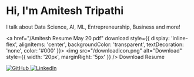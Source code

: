 # Hi, I'm Amitesh Tripathi

I talk about Data Science, AI, ML, Entrepreneurship, Business and more!

<a href="/Amitesh Resume May 20.pdf" download style={{ display: 'inline-flex', alignItems: 'center', backgroundColor: 'transparent', textDecoration: 'none', color: '#000' }}>
  <img src="/downloadicon.png" alt="Download" style={{ width: '20px', marginRight: '5px' }} />
  Download Resume
</a>



<div style={{ display: 'flex', justifyContent: 'left', gap: '1rem' }}>
  <a href="https://github.com/theamiteshtripathi" target="_blank" rel="noopener noreferrer">
    <img src="/githublogo.png" alt="GitHub" style={{ width: '40px' }} />
  </a>
  <a href="https://linkedin.com/in/theamiteshtripathi" target="_blank" rel="noopener noreferrer">
    <img src="/linkedinlogo.png" alt="LinkedIn" style={{ width: '40px' }} />
  </a>
</div>



